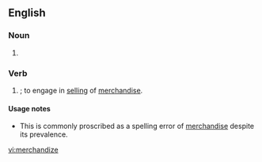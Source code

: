 ==English==

===Noun===
{{en-noun|-}}

# {{alternative spelling of|merchandise}}

===Verb===
{{en-verb|merchandizes|merchandizing|merchandized}}

# {{US}} {{alternative spelling of|[[merchandise]]|nodot=true}}; to engage in [[selling]] of [[merchandise]].

====Usage notes====
* This is commonly proscribed as a spelling error of [[merchandise]] despite its prevalence.
{{unreferenced}}

[[vi:merchandize]]